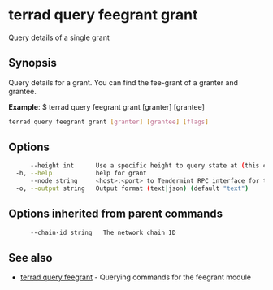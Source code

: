 # terrad query feegrant grant

Query details of a single grant

## Synopsis

Query details for a grant. 
You can find the fee-grant of a granter and grantee.

**Example**:
$ terrad query feegrant grant [granter] [grantee]

```sh Terrad
terrad query feegrant grant [granter] [grantee] [flags]
```

## Options

```sh Terrad
      --height int      Use a specific height to query state at (this can error if the node is pruning state)
  -h, --help            help for grant
      --node string     <host>:<port> to Tendermint RPC interface for this chain (default "tcp://localhost:26657")
  -o, --output string   Output format (text|json) (default "text")
```

## Options inherited from parent commands

```sh Terrad
      --chain-id string   The network chain ID
```

## See also

* [terrad query feegrant](terrad_query_feegrant.mdx)	 - Querying commands for the feegrant module



